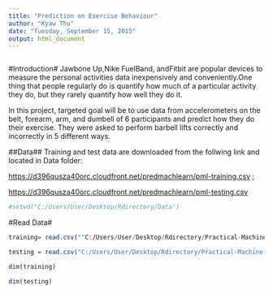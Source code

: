 ```yaml
---
title: "Prediction on Exercise Behaviour"
author: "Kyaw Thu"
date: "Tuesday, September 15, 2015"
output: html_document
---
```



```r

```



#Introduction#
Jawbone Up,Nike FuelBand, andFitbit are popular devices to measure the personal activities data inexpensively and conveniently.One thing that people regularly do is quantify how much of a particular activity they do, but they rarely quantify how well they do it.

In this project, targeted goal will be to use data from accelerometers on the belt, forearm, arm, and dumbell of 6 participants and predict how they do their exercise. They were asked to perform barbell lifts correctly and incorrectly in 5 different ways. 

##Data##
Training and test data are downloaded from the follwing link and located in Data folder:

<https://d396qusza40orc.cloudfront.net/predmachlearn/pml-training.csv> ;

<https://d396qusza40orc.cloudfront.net/predmachlearn/pml-testing.csv>

```r
#setwd("C:/Users/User/Desktop/Rdirectory/Data")
```
#Read Data#
```r
training= read.csv(""C:/Users/User/Desktop/Rdirectory/Practical-Machine-Learning/Data/pml-training.csv"", na.strings=c("", "NA", "NULL"))

testing = read.csv("C:/Users/User/Desktop/Rdirectory/Practical-Machine-Learning/Data/pml-testing.csv"), na.strings=c("", "NA", "NULL"))

dim(training)

dim(testing)
```

